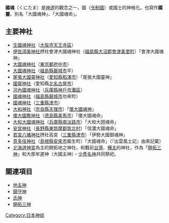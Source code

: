 '''國魂'''（くにたま）是[[神道|神道]]的觀念之一，國（[[令制國|令制國]]）或國土的神格化。也寫作'''國靈'''。別名「大國魂神」、「大國魂命」。

== 主要神社 ==
*[[生國魂神社|生國魂神社]]（[[大阪市|大阪市]][[天王寺區|天王寺區]]）
*[[伊佐須美神社|伊佐須美神社]]摂社會津大國魂神社（[[福島縣|福島縣]][[大沼郡|大沼郡]][[會津美里町|會津美里町]]）「會津大國魂神」
*[[大國魂神社_(府中市)|大國魂神社]]（[[東京都|東京都]][[府中市_(東京都)|府中市]]）
*[[大國魂神社_(磐城市)|大國魂神社]]（[[福島縣|福島縣]][[磐城市|磐城市]]平）
*[[尾張大國靈神社|尾張大國靈神社]]（[[愛知縣|愛知縣]][[稻澤市|稻澤市]]）「尾張大國靈神」
*[[國靈神社|國靈神社]]（愛知縣[[北名古屋市|北名古屋市]]）
*[[河內國魂神社|河內國魂神社]]（[[兵庫縣|兵庫縣]][[神戶市|神戶市]][[灘區|灘區]]）
*[[國魂神社_(磐城市)|國魂神社]]（[[福島縣|福島縣]][[磐城市|磐城市]]勿來町）
*[[國魂神社_(津市)|國魂神社]]（[[三重縣|三重縣]][[津市_(日本)|津市]]）
*[[大和神社|大和神社]]（[[奈良縣|奈良縣]][[天理市|天理市]]）「[[倭大國魂神|倭大國魂神]]」
*[[倭大國敷神社|倭大國敷神社]]（[[德島縣|德島縣]][[美馬市|美馬市]]）「倭大國魂命」
*[[大和大國魂神社|大和大國魂神社]]（[[兵庫縣|兵庫縣]][[南淡路市|南淡路市]]）「大和大圀魂命」
*[[安宮神社|安宮神社]]（[[長野縣|長野縣]][[東筑摩郡|東筑摩郡]][[筑北村|筑北村]]）「信濃大國魂命」
*[[若宮八幡神社|若宮八幡神社]]摂社高宮（[[三重縣|三重縣]][[津市_(日本)|津市]]）「伊勢大國御魂神」
*[[意多伎神社|意多伎神社]]（[[島根縣|島根縣]][[安來市|安來市]]飯生町）「大國魂命」（『出雲風土記』由來記載）
*[[北海道神宮|北海道神宮]]為主的開拓地之神社，和戰前[[台灣|台灣]]、[[樺太|樺太]]的神社，作為「[[開拓三神|開拓三神]]」和大那牟遲神（大國主神）・[[少彥名神|少彥名神]]共同祭祀。

==關連項目==
*[[地主神|地主神]]
*[[鎮守神|鎮守神]]
*[[氏神|氏神]]
*[[開拓三神|開拓三神]]

[[Category:日本神祇|Category:日本神祇]]
